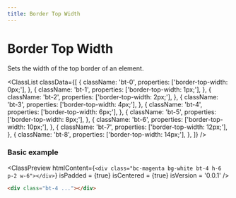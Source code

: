 ```yaml
---
title: Border Top Width
---
```



# Border Top Width

Sets the width of the top border of an element.

<ClassList
  classData={[
    {
      className: 'bt-0',
      properties: ['border-top-width: 0px;'],
    },
    {
      className: 'bt-1',
      properties: ['border-top-width: 1px;'],
    },
    {
      className: 'bt-2',
      properties: ['border-top-width: 2px;'],
    },
    {
      className: 'bt-3',
      properties: ['border-top-width: 4px;'],
    },
    {
      className: 'bt-4',
      properties: ['border-top-width: 6px;'],
    },
    {
      className: 'bt-5',
      properties: ['border-top-width: 8px;'],
    },
    {
      className: 'bt-6',
      properties: ['border-top-width: 10px;'],
    },
    {
      className: 'bt-7',
      properties: ['border-top-width: 12px;'],
    },
    {
      className: 'bt-8',
      properties: ['border-top-width: 14px;'],
    },
  ]}
/>

### Basic example

<ClassPreview
  htmlContent={`
    <div class="bc-magenta bg-white bt-4 h-6 p-2 w-6"></div>
  `}
  isPadded = {true}
  isCentered = {true}
  isVersion = '0.0.1'
/>

```html
<div class="bt-4 ..."></div>
```